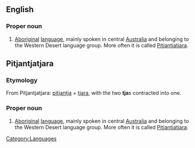 ==English==

===Proper noun===
{{en-proper noun}}

# [[Aboriginal]] [[language]], mainly spoken in central [[Australia]] and belonging to the Western Desert language group. More often it is called [[Pitjantjatjara]].

==Pitjantjatjara==
===Etymology===
From Pitjantjatjara: [[pitjantja]] + [[tjara]], with the two '''tja'''s contracted into one.
===Proper noun===
{{infl|pjt|noun}}

# [[Aboriginal]] [[language]], mainly spoken in central [[Australia]] and belonging to the Western Desert language group. More often it is called [[Pitjantjatjara]].

[[Category:Languages]]